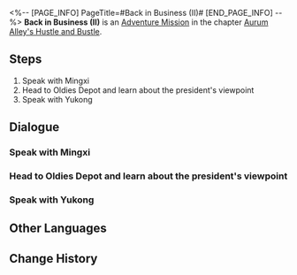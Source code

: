 <%-- [PAGE_INFO]
PageTitle=#Back in Business (II)#
[END_PAGE_INFO] --%>
{{Stub|Dialogue, characters, and location(s)}}
{{Mission Infobox
|id            = 8003205
|title         = 
|image         = Mission Back in Business (II).png
|type          = Adventure
|event_name    = 
|chapter       = Aurum Alley's Hustle and Bustle
|requirements  = [[Adventure Mission]] ''[[Back in Business (II)]]'' completed
|summary       = <!--official mission summary from Fate's Atlas-->
|characters    = <!--characters that appear in this mission-->
|startLocation = <!--location as it intially appears on the mission screen-->
|world         = <!--i.e. Penacony-->
|area          = <!--i.e. A Child's Dream-->
|prev          = 
|next          = Back in Business (II)
|exp           = 
|credits       = 
|stellarJade   = 
|other         = 
}}
'''Back in Business (II)''' is an [[Adventure Mission]] in the chapter [[Aurum Alley's Hustle and Bustle]].

==Steps==
# Speak with Mingxi
# Head to Oldies Depot and learn about the president's viewpoint
# Speak with Yukong

<!--
==Gameplay Notes==

--><!--
==Trial Character==

-->
==Dialogue==
{{Stub Dialogue}}
===Speak with Mingxi===
{{Mission Description|type=adventure|location=<!--to be added-->|Miss Secretary seems to have something urgent to tell you. It can't be Skott's reckoning, can it?<br />The revival of Aurum Alley is no easy task, and you're beginning to feel the full weight of the efforts demanded.}}
{{Dialogue Start}}
:{{tx}}
{{Dialogue End}}

===Head to Oldies Depot and learn about the president's viewpoint===
{{Mission Description|type=adventure|location=<!--to be added-->|update|The IPC is trying to stop the revival of Aurum Alley in order to obtain the developmental rights for the area for themselves, but what does the president desire out of this situation? Perhaps only he can explain his own motive.<br />Head to Oldies Depot and ask him. He's been hiding in a shop filled with second-hand goods all this time &mdash; he can't possibly be a second-hand good himself, right?}}
{{Dialogue Start}}
:{{tx}}
{{Dialogue End}}

===Speak with Yukong===
{{Mission Description|type=adventure|location=<!--to be added-->|update|As the overseer of the Xianzhou Luofu's commercial activities, Madam Yukong has also arrived in this humble Aurum Alley to give you some recommendations. Say "thank you" to Madam Yukong, quickly!<br />Some of the Aurum Alley merchants are displeased with the merchant guild, but as you are an outside party, you can demonstrate new possibilities that might win their confidence.}}
{{Dialogue Start}}
:{{tx}}
{{Dialogue End}}

==Other Languages==
{{Other Languages
|en   = Back in Business (II)
|zhs  = 金戺重喧•其二
|zht  = 金戺重喧•其二
|ja   = 金庭、喧騒を重ねて・その2
|ko   = 다시 부흥하는 금빛•2
|es   = De nuevo en activo II
|fr   = Les affaires reprennent (II)
|ru   = Снова в деле II
|th   = คืนสู่ความรุ่งเรือง 2
|vi   = Huyên Náo Trở Lại 2
|de   = Wieder im Geschäft 2
|id   = Hiruk Pikuk yang Kembali Bergaung 2
|pt   = De Volta aos Negócios (II)
}}

==Change History==
{{Change History|1.3}}
